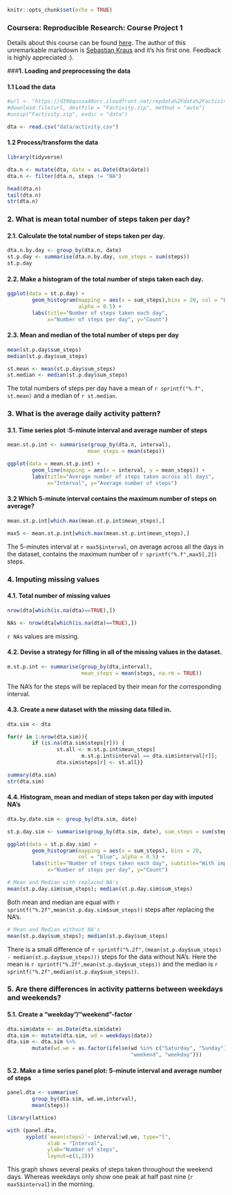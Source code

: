 
```r
knitr::opts_chunk$set(echo = TRUE)
```

### **Coursera: Reproducible Research: Course Project 1**
Details about this course can be found [here](https://www.coursera.org/learn/reproducible-research). The author of this
unremarkable markdown is [Sebastian Kraus](https://www.linkedin.com/in/sebastiankrausjena/) and it's his first one. Feedback is highly appreciated :).

###**1. Loading and preprocessing the data**

#### **1.1 Load the data**
```r

#url <- "https://d396qusza40orc.cloudfront.net/repdata%2Fdata%2Factivity.zip"
#download.file(url, destfile = "Factivity.zip", method = "auto")
#unzip("Factivity.zip", exdir = "data")

dta <- read.csv("data/activity.csv")

```
  
#### **1.2 Process/transform the data**
```r
library(tidyverse)

dta.n <- mutate(dta, date = as.Date(dta$date))
dta.n <- filter(dta.n, steps != "NA")

head(dta.n)
tail(dta.n)
str(dta.n)
```


### **2. What is mean total number of steps taken per day?**

#### **2.1. Calculate the total number of steps taken per day.**
```r
dta.n.by.day <- group_by(dta.n, date)
st.p.day <- summarise(dta.n.by.day, sum_steps = sum(steps))
st.p.day
```

#### **2.2. Make a histogram of the total number of steps taken each day.**
```r
ggplot(data = st.p.day) +
        geom_histogram(mapping = aes(x = sum_steps),bins = 20, col = "blue",
                       alpha = 0.5) + 
        labs(title="Number of steps taken each day",
             x="Number of steps per day", y="Count")
```

#### **2.3. Mean and median of the total number of steps per day**
```r
mean(st.p.day$sum_steps)
median(st.p.day$sum_steps)
```

```r
st.mean <- mean(st.p.day$sum_steps)
st.median <- median(st.p.day$sum_steps)
```

The total numbers of steps per day have a mean of `r sprintf("%.f", st.mean)` and a median of `r st.median`.


### **3. What is the average daily activity pattern?**

#### **3.1. Time series plot :5-minute interval and average number of steps**

```r

mean.st.p.int <- summarise(group_by(dta.n, interval), 
                          mean_steps = mean(steps))

ggplot(data = mean.st.p.int) +
        geom_line(mapping = aes(x = interval, y = mean_steps)) +
        labs(title="Average number of steps taken across all days",
             x="Interval", y="Average number of steps")
```


#### **3.2 Which 5-minute interval contains the maximum number of steps on average?**

```r
mean.st.p.int[which.max(mean.st.p.int$mean_steps),]
```

```r
max5 <- mean.st.p.int[which.max(mean.st.p.int$mean_steps),]
```

The 5-minutes interval at `r max5$interval`, on average across all the days in the dataset, contains the maximum number of `r sprintf("%.f",max5[,2])` steps.

### **4. Imputing missing values**

#### **4.1. Total number of missing values**

```r
nrow(dta[which(is.na(dta)==TRUE),])
```

```r
NAs <- nrow(dta[which(is.na(dta)==TRUE),])
```

`r NAs` values are missing.

#### **4.2. Devise a strategy for filling in all of the missing values in the dataset.**

```r

m.st.p.int <- summarise(group_by(dta,interval), 
                        mean_steps = mean(steps, na.rm = TRUE))
```

The NA's for the steps will be replaced by their mean for the corresponding interval.

#### **4.3. Create a new dataset with the missing data filled in.**

```r

dta.sim <- dta

for(r in 1:nrow(dta.sim)){
        if (is.na(dta.sim$steps[r])) {
                st.all <- m.st.p.int$mean_steps[
                        m.st.p.int$interval == dta.sim$interval[r]];
                dta.sim$steps[r] <- st.all}}

summary(dta.sim)
str(dta.sim)
```

#### **4.4. Histogram, mean and median of steps taken per day with imputed NA's**

```r

dta.by.date.sim <- group_by(dta.sim, date)

st.p.day.sim <- summarise(group_by(dta.sim, date), sum_steps = sum(steps))

ggplot(data = st.p.day.sim) +
        geom_histogram(mapping = aes(x = sum_steps), bins = 20,
                       col = "blue", alpha = 0.5) +
        labs(title="Number of steps taken each day", subtitle="With imputed NA's",
             x="Number of steps per day", y="Count")
```

```r
# Mean and Median with replaced NA's
mean(st.p.day.sim$sum_steps); median(st.p.day.sim$sum_steps)
```

Both mean and median are equal with `r sprintf("%.2f",mean(st.p.day.sim$sum_steps))` steps after replacing the NA's.

```r
# Mean and Median without NA's
mean(st.p.day$sum_steps); median(st.p.day$sum_steps)
```

There is a small difference of `r sprintf("%.2f",(mean(st.p.day$sum_steps) - median(st.p.day$sum_steps)))` steps for the data without NA's. Here the mean is `r sprintf("%.2f",mean(st.p.day$sum_steps))` and the median is `r sprintf("%.2f",median(st.p.day$sum_steps))`.


### **5. Are there differences in activity patterns between weekdays and weekends?** 

#### **5.1. Create a "weekday"/"weekend"-factor**

```r

dta.sim$date <- as.Date(dta.sim$date)
dta.sim <- mutate(dta.sim, wd = weekdays(date))
dta.sim <- dta.sim %>%
        mutate(wd.we = as.factor(ifelse(wd %in% c("Saturday", "Sunday") == TRUE,
                                        "weekend", "weekday")))
```


#### **5.2. Make a time series panel plot: 5-minute interval and average number of steps**

```r

panel.dta <- summarise(
        group_by(dta.sim, wd.we,interval), 
        mean(steps))

library(lattice)

with (panel.dta, 
      xyplot(`mean(steps)`~ interval|wd.we, type="l", 
             xlab = "Interval",
             ylab="Number of steps",
             layout=c(1,2)))
```

This graph shows several peaks of steps taken throughout the weekend days. Whereas 
weekdays only show one peak at half past nine (`r max5$interval`) in the morning.
